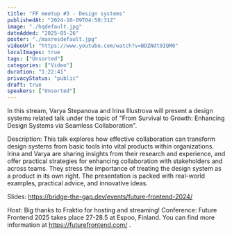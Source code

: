 ```yaml
---
title: "FF meetup #3 - Design systems"
publishedAt: "2024-10-09T04:50:31Z"
image: "./hqdefault.jpg"
dateAdded: "2025-05-26"
poster: "./maxresdefault.jpg"
videoUrl: "https://www.youtube.com/watch?v=BDZNdt9IQM0"
localImages: true
tags: ["Unsorted"]
categories: ["Video"]
duration: "1:22:41"
privacyStatus: "public"
draft: true
speakers: ["Unsorted"]
---
```

In this stream, Varya Stepanova and Irina Illustrova will present a design systems related talk under the topic of "From Survival to Growth: Enhancing Design Systems via Seamless Collaboration".

Description: This talk explores how effective collaboration can transform design systems from basic tools into vital products within organizations. Irina and Varya are sharing insights from their research and experience, and offer practical strategies for enhancing collaboration with stakeholders and across teams. They stress the importance of treating the design system as a product in its own right. The presentation is packed with real-world examples, practical advice, and innovative ideas.

Slides: https://bridge-the-gap.dev/events/future-frontend-2024/

Host: Big thanks to Fraktio for hosting and streaming!
Conference: Future Frontend 2025 takes place 27-28.5 at Espoo, Finland. You can find more information at https://futurefrontend.com/ .
